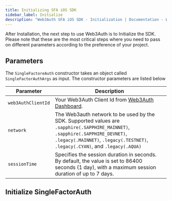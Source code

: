 ```yaml
---
title: Initializing SFA iOS SDK
sidebar_label: Initialize
description: "Web3Auth SFA iOS SDK - Initialization | Documentation - Web3Auth"
---
```



After Installation, the next step to use Web3Auth is to Initialize the SDK. Please note that these
are the most critical steps where you need to pass on different parameters according to the
preference of your project.

## Parameters

The `SingleFactoreAuth` constructor takes an object called `SingleFactorAuthArgs` as input. The
constructor parameters are listed below

| Parameter          | Description                                                                                                                                                                                                      |
| ------------------ | ---------------------------------------------------------------------------------------------------------------------------------------------------------------------------------------------------------------- |
| `web3AuthClientId` | Your Web3Auth Client Id from [Web3Auth Dashboard](https://dashboard.web3auth.io/).                                                                                                                               |
| `network`          | The Web3auth network to be used by the SDK. Supported values are `.sapphire(.SAPPHIRE_MAINNET)`, `.sapphire(.SAPPHIRE_DEVNET)`, `.legacy(.MAINNET)`, `.legacy(.TESTNET)`, `.legacy(.CYAN)`, and `.legacy(.AQUA)` |
| `sessionTime`      | Specifies the session duration in seconds. By default, the value is set to 86400 seconds (1 day), with a maximum session duration of up to 7 days.                                                               |

## Initialize SingleFactorAuth

<Initialization />
